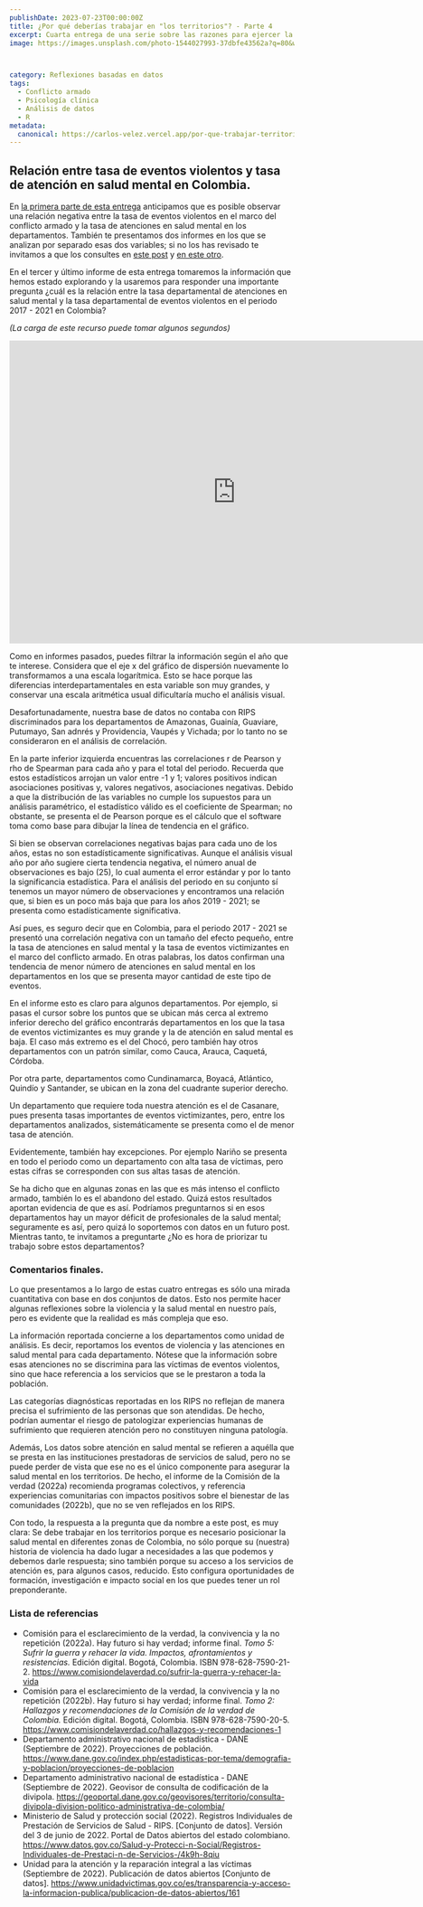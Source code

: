 ```yaml
---
publishDate: 2023-07-23T00:00:00Z
title: ¿Por qué deberías trabajar en "los territorios"? - Parte 4
excerpt: Cuarta entrega de una serie sobre las razones para ejercer la psicología clínica en territorios diferentes a las ciudades principales.
image: https://images.unsplash.com/photo-1544027993-37dbfe43562a?q=80&w=2070&auto=format&fit=crop&ixlib=rb-4.0.3&ixid=M3wxMjA3fDB8MHxwaG90by1wYWdlfHx8fGVufDB8fHx8fA%3D%3D



category: Reflexiones basadas en datos
tags:
  - Conflicto armado
  - Psicología clínica
  - Análisis de datos
  - R
metadata:
  canonical: https://carlos-velez.vercel.app/por-que-trabajar-territorios-4
---
```




## Relación entre tasa de eventos violentos y tasa de atención en salud mental en Colombia.

En [la primera parte de esta entrega](https://www.notion.so/I-4d2c15233f8d4b828c01bbee3942f617?pvs=21) anticipamos que es posible observar una relación negativa entre la tasa de eventos violentos en el marco del conflicto armado  y la tasa de atenciones en salud mental en los departamentos. También te presentamos dos informes en los que se analizan por separado esas dos variables; si no los has revisado te invitamos a que los consultes en [este post](https://www.notion.so/Por-qu-deber-as-trabajar-en-los-territorios-Parte-2-d668e5387a364e6889373d7f8ca4ade0?pvs=21) y [en este otro](https://www.notion.so/Por-qu-deber-as-trabajar-en-los-territorios-Parte-3-d6edc70885ac44f08c4eafa3dafa2403?pvs=21). 

En el tercer y último informe de esta entrega tomaremos la información que hemos estado explorando y la usaremos para responder una importante pregunta ¿cuál es la relación entre la tasa departamental de atenciones en salud mental y la tasa departamental de eventos violentos en el periodo 2017 - 2021 en Colombia? 

*(La carga de este recurso puede tomar algunos segundos)*

<iframe title="correlacion atencion" width="800" height="536" src="https://app.powerbi.com/view?r=eyJrIjoiMzBkOWM0OGUtYTliMi00NTllLWJjYTYtMTk4ZWY4ZTg4OWFlIiwidCI6IjI5OWEyODgxLTEzODAtNDAyMC1iNDJmLTcxNWEzNWUxYmNhZiIsImMiOjR9" frameborder="0" allowFullScreen="true"></iframe>




Como en informes pasados, puedes filtrar la información según el año que te interese. Considera que el eje x del gráfico de dispersión nuevamente lo transformamos a una escala logarítmica. Esto se hace porque las diferencias interdepartamentales en esta variable son muy grandes, y conservar una escala aritmética usual dificultaría mucho el análisis visual. 

Desafortunadamente, nuestra base de datos no contaba con RIPS discriminados para los departamentos de Amazonas, Guainía, Guaviare, Putumayo, San adnrés y Providencia, Vaupés y Vichada; por lo tanto no se consideraron en el análisis de correlación. 

En la parte inferior izquierda encuentras las correlaciones r de Pearson y rho de Spearman para cada año y para el total del periodo. Recuerda que estos estadísticos arrojan un valor entre -1 y 1; valores positivos indican asociaciones positivas y, valores negativos, asociaciones negativas. Debido a que la distribución de las variables no cumple los supuestos para un análisis paramétrico, el estadístico válido es el coeficiente de Spearman; no obstante, se presenta el de Pearson porque es el cálculo que el software toma como base para dibujar la línea de tendencia en el gráfico.

Si bien se observan correlaciones negativas bajas para cada uno de los años, estas no son estadísticamente significativas. Aunque el análisis visual año por año sugiere cierta tendencia negativa, el número anual de observaciones es bajo (25), lo cual aumenta el error estándar y por lo tanto la significancia estadística. Para el análisis del periodo en su conjunto sí tenemos un mayor número de observaciones y encontramos una relación que, si bien es un poco más baja que para los años 2019 - 2021; se presenta como estadísticamente significativa. 

Así pues, es seguro decir que en Colombia, para el periodo 2017 - 2021 se presentó una correlación negativa con un tamaño del efecto pequeño, entre la tasa de atenciones en salud mental y la tasa de eventos victimizantes en el marco del conflicto armado. En otras palabras, los datos confirman una tendencia de menor número de atenciones en salud mental en los departamentos en los que se presenta mayor cantidad de este tipo de eventos. 

En el informe esto es claro para algunos departamentos. Por ejemplo, si pasas el cursor sobre los puntos que se ubican más cerca al extremo inferior derecho del gráfico encontrarás departamentos en los que la tasa de eventos victimizantes es muy grande y la de atención en salud mental es baja. El caso más extremo es el del Chocó, pero también hay otros departamentos con un patrón similar, como Cauca, Arauca, Caquetá, Córdoba. 

Por otra parte, departamentos como Cundinamarca, Boyacá, Atlántico, Quindío y Santander, se ubican en la zona del cuadrante superior derecho. 

Un departamento que requiere toda nuestra atención es el de Casanare, pues presenta tasas importantes de eventos victimizantes, pero, entre los departamentos analizados,  sistemáticamente se presenta como el de menor tasa de atención. 

Evidentemente, también hay excepciones. Por ejemplo Nariño se presenta en todo el periodo como un departamento con alta tasa de víctimas, pero estas cifras se corresponden con sus altas tasas de atención. 

Se ha dicho que en algunas zonas en las que es más intenso el conflicto armado, también lo es el abandono del estado. Quizá estos resultados aportan evidencia de que es así. Podríamos preguntarnos si en esos departamentos hay un mayor déficit de profesionales de la salud mental; seguramente es así, pero quizá lo soportemos con datos en un futuro post. Mientras tanto, te invitamos a preguntarte ¿No es hora de priorizar tu trabajo sobre estos departamentos?

### Comentarios finales.

Lo que presentamos a lo largo de estas cuatro entregas es sólo una mirada cuantitativa con base en dos conjuntos de datos. Esto nos permite  hacer algunas reflexiones sobre la violencia y la salud mental en nuestro país, pero es evidente que la realidad es más compleja que eso. 

La información reportada concierne a los departamentos como unidad de análisis. Es decir, reportamos los eventos de violencia y las atenciones en salud mental para cada departamento. Nótese que la información sobre esas atenciones no se discrimina para las víctimas de eventos violentos, sino que hace referencia a los servicios que se le prestaron a toda la población.

Las categorías diagnósticas reportadas en los RIPS no reflejan de manera precisa el sufrimiento de las personas que son atendidas. De hecho, podrían aumentar el riesgo de patologizar experiencias humanas de sufrimiento que requieren atención pero no constituyen ninguna patología. 

Además, Los datos sobre atención en salud mental se refieren a aquélla que se presta en las instituciones prestadoras de servicios de salud, pero no se puede perder de vista que ese no es el único componente para asegurar la salud mental en los territorios. De hecho, el informe de la Comisión de la verdad (2022a) recomienda programas colectivos, y referencia experiencias comunitarias con impactos positivos sobre el bienestar de las comunidades (2022b), que no se ven reflejados en los RIPS. 

Con todo, la respuesta a la pregunta que da nombre a este post, es muy clara: Se debe trabajar en los territorios porque es necesario posicionar la salud mental en diferentes zonas de Colombia, no sólo porque su (nuestra) historia de violencia ha dado lugar a necesidades a las que podemos y debemos darle respuesta; sino también porque su acceso a los servicios de atención es, para algunos casos, reducido. Esto configura oportunidades de formación, investigación e impacto social en los que puedes tener un rol preponderante. 

### Lista de referencias

- Comisión para el esclarecimiento de la verdad, la convivencia y la no repetición (2022a). Hay futuro si hay verdad; informe final. *Tomo 5: Sufrir la guerra y rehacer la vida. Impactos, afrontamientos y resistencias.* Edición digital. Bogotá, Colombia.  ISBN 978-628-7590-21-2. https://www.comisiondelaverdad.co/sufrir-la-guerra-y-rehacer-la-vida
- Comisión para el esclarecimiento de la verdad, la convivencia y la no repetición (2022b). Hay futuro si hay verdad; informe final. *Tomo 2: Hallazgos y recomendaciones de la Comisión de la verdad de Colombia.* Edición digital. Bogotá, Colombia.  ISBN 978-628-7590-20-5. https://www.comisiondelaverdad.co/hallazgos-y-recomendaciones-1
- Departamento administrativo nacional de estadística - DANE (Septiembre de 2022). Proyecciones de población. https://www.dane.gov.co/index.php/estadisticas-por-tema/demografia-y-poblacion/proyecciones-de-poblacion
- Departamento administrativo nacional de estadística - DANE (Septiembre de 2022). Geovisor de consulta de codificación de la divipola. https://geoportal.dane.gov.co/geovisores/territorio/consulta-divipola-division-politico-administrativa-de-colombia/
- Ministerio de Salud y protección social (2022). Registros Individuales de Prestación de Servicios de Salud - RIPS. [Conjunto de datos]. Versión del 3 de junio de 2022. Portal de Datos abiertos del estado colombiano. https://www.datos.gov.co/Salud-y-Protecci-n-Social/Registros-Individuales-de-Prestaci-n-de-Servicios-/4k9h-8qiu
- Unidad para la atención y la reparación integral a las víctimas (Septiembre de 2022). Publicación de datos abiertos [Conjunto de datos]. https://www.unidadvictimas.gov.co/es/transparencia-y-acceso-la-informacion-publica/publicacion-de-datos-abiertos/161


